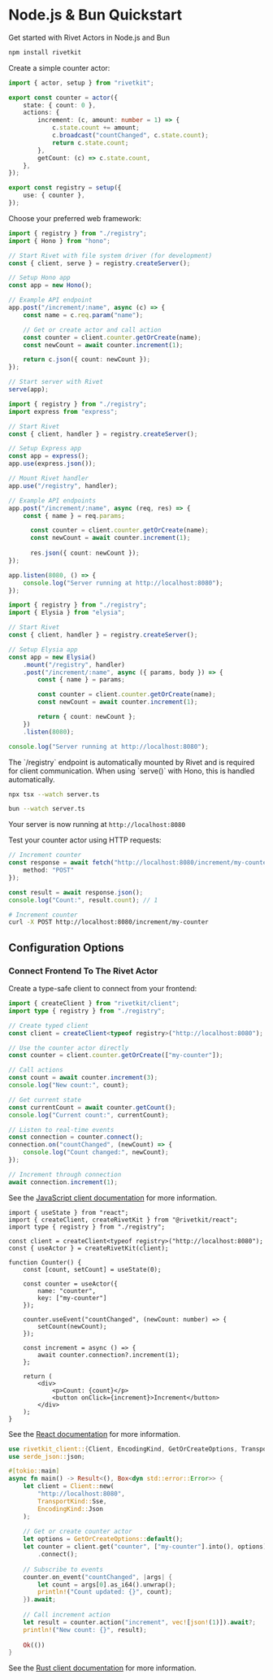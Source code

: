 
# Node.js & Bun Quickstart

Get started with Rivet Actors in Node.js and Bun

<Steps>
<Step title="Install Rivet">

```sh
npm install rivetkit
```

</Step>

<Step title="Create an Actor">

Create a simple counter actor:

```ts {{"title":"registry.ts"}}
import { actor, setup } from "rivetkit";

export const counter = actor({
	state: { count: 0 },
	actions: {
		increment: (c, amount: number = 1) => {
			c.state.count += amount;
			c.broadcast("countChanged", c.state.count);
			return c.state.count;
		},
		getCount: (c) => c.state.count,
	},
});

export const registry = setup({
	use: { counter },
});
```

</Step>

<Step title="Setup Server">

Choose your preferred web framework:

<CodeGroup>

```ts {{"title":"Hono"}}
import { registry } from "./registry";
import { Hono } from "hono";

// Start Rivet with file system driver (for development)
const { client, serve } = registry.createServer();

// Setup Hono app
const app = new Hono();

// Example API endpoint
app.post("/increment/:name", async (c) => {
	const name = c.req.param("name");

	// Get or create actor and call action
	const counter = client.counter.getOrCreate(name);
	const newCount = await counter.increment(1);

	return c.json({ count: newCount });
});

// Start server with Rivet
serve(app);
```

```ts {{"title":"Express.js"}}
import { registry } from "./registry";
import express from "express";

// Start Rivet
const { client, handler } = registry.createServer();

// Setup Express app
const app = express();
app.use(express.json());

// Mount Rivet handler
app.use("/registry", handler);

// Example API endpoints
app.post("/increment/:name", async (req, res) => {
	const { name } = req.params;

      const counter = client.counter.getOrCreate(name);
      const newCount = await counter.increment(1);
      
      res.json({ count: newCount });
});

app.listen(8080, () => {
	console.log("Server running at http://localhost:8080");
});
```

```ts {{"title":"Elysia"}}
import { registry } from "./registry";
import { Elysia } from "elysia";

// Start Rivet
const { client, handler } = registry.createServer();

// Setup Elysia app
const app = new Elysia()
	.mount("/registry", handler)
	.post("/increment/:name", async ({ params, body }) => {
		const { name } = params;

		const counter = client.counter.getOrCreate(name);
		const newCount = await counter.increment(1);

		return { count: newCount };
	})
	.listen(8080);

console.log("Server running at http://localhost:8080");
```

</CodeGroup>

<Info>
The `/registry` endpoint is automatically mounted by Rivet and is required for client communication. When using `serve()` with Hono, this is handled automatically.
</Info>

</Step>

<Step title="Run Server">

<CodeGroup>

```sh {{"title":"Node.js"}}
npx tsx --watch server.ts
```

```sh {{"title":"Bun"}}
bun --watch server.ts
```

</CodeGroup>

Your server is now running at `http://localhost:8080`

</Step>

<Step title="Test Your Actor">

Test your counter actor using HTTP requests:

<CodeGroup>

```ts {{"title":"JavaScript"}}
// Increment counter
const response = await fetch("http://localhost:8080/increment/my-counter", {
	method: "POST"
});

const result = await response.json();
console.log("Count:", result.count); // 1
```

```sh curl
# Increment counter
curl -X POST http://localhost:8080/increment/my-counter
```

</CodeGroup>

</Step>

<Step title="Deploy">

<Hosting />

</Step>

</Steps>

## Configuration Options

### Connect Frontend To The Rivet Actor

Create a type-safe client to connect from your frontend:

<Tabs>

<Tab title="JavaScript">

```ts {{"title":"client.ts"}}
import { createClient } from "rivetkit/client";
import type { registry } from "./registry";

// Create typed client
const client = createClient<typeof registry>("http://localhost:8080");

// Use the counter actor directly
const counter = client.counter.getOrCreate(["my-counter"]);

// Call actions
const count = await counter.increment(3);
console.log("New count:", count);

// Get current state
const currentCount = await counter.getCount();
console.log("Current count:", currentCount);

// Listen to real-time events
const connection = counter.connect();
connection.on("countChanged", (newCount) => {
	console.log("Count changed:", newCount);
});

// Increment through connection
await connection.increment(1);
```

See the [JavaScript client documentation](/clients/javascript) for more information.

</Tab>

<Tab title="React">

```tsx {{"title":"Counter.tsx"}}
import { useState } from "react";
import { createClient, createRivetKit } from "@rivetkit/react";
import type { registry } from "./registry";

const client = createClient<typeof registry>("http://localhost:8080");
const { useActor } = createRivetKit(client);

function Counter() {
	const [count, setCount] = useState(0);
	
	const counter = useActor({
		name: "counter",
		key: ["my-counter"]
	});

	counter.useEvent("countChanged", (newCount: number) => {
		setCount(newCount);
	});

	const increment = async () => {
		await counter.connection?.increment(1);
	};

	return (
		<div>
			<p>Count: {count}</p>
			<button onClick={increment}>Increment</button>
		</div>
	);
}
```

See the [React documentation](/clients/react) for more information.

</Tab>

<Tab title="Rust">

```rust {{"title":"main.rs"}}
use rivetkit_client::{Client, EncodingKind, GetOrCreateOptions, TransportKind};
use serde_json::json;

#[tokio::main]
async fn main() -> Result<(), Box<dyn std::error::Error>> {
    let client = Client::new(
        "http://localhost:8080",
        TransportKind::Sse,
        EncodingKind::Json
    );
    
    // Get or create counter actor
    let options = GetOrCreateOptions::default();
    let counter = client.get("counter", ["my-counter"].into(), options)?
        .connect();
    
    // Subscribe to events
    counter.on_event("countChanged", |args| {
        let count = args[0].as_i64().unwrap();
        println!("Count updated: {}", count);
    }).await;
    
    // Call increment action
    let result = counter.action("increment", vec![json!(1)]).await?;
    println!("New count: {}", result);
    
    Ok(())
}
```

See the [Rust client documentation](/clients/rust) for more information.

</Tab>

</Tabs>

